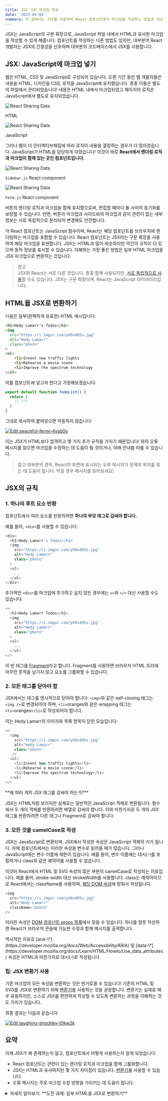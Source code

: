 ```yaml
---
title: JSX 기반 마크업 작성
date: '2023-04-04'
summary: 이 글에서는 JSX를 사용하여 React 컴포넌트에서 마크업을 작성하는 방법과 JSX의 주요 규칙을 소개합니다.
---
```

<TOCInline toc={props.toc} asDisclosure />


JSX는 JavaScript의 구문 확장으로, JavaScript 파일 내에서 HTML과 유사한 마크업을 작성할 수 있게 해줍니다. 컴포넌트를 작성하는 다른 방법도 있지만, 대부분의 React 개발자는 JSX의 간결성을 선호하며 대부분의 코드베이스에서 JSX를 사용합니다.


## JSX: JavaScript에 마크업 넣기

웹은 HTML, CSS 및 JavaScript로 구성되어 있습니다. 오랜 기간 동안 웹 개발자들은 내용을 HTML, 디자인을 CSS, 로직을 JavaScript에 유지했습니다. 종종 이들은 별도의 파일에서 관리되었습니다! 내용은 HTML 내에서 마크업되었고 페이지의 로직은 JavaScript에서 별도로 유지되었습니다.  

<div className="grid grid-cols-1 sm:grid-cols-2 gap-4">
  <div>
    <img src="https://react.dev/_next/image?url=%2Fimages%2Fdocs%2Fdiagrams%2Fwriting_jsx_html.png&w=384&q=75" alt="React Sharing Data" style={{ width: 320, height: 'auto' }} />
    <p style={{ margin: 0, textAlign: 'center' }}>HTML</p>
  </div>
  <div>
    <img src="https://react.dev/_next/image?url=%2Fimages%2Fdocs%2Fdiagrams%2Fwriting_jsx_js.png&w=384&q=75" alt="React Sharing Data" style={{ width: 320, height: 'auto' }} />
    <p style={{ margin: 0, textAlign: 'center' }}>JavaScript</p>
  </div>
</div>


그러나 웹이 더 인터랙티브해짐에 따라 로직이 내용을 결정하는 경우가 더 많아졌습니다. JavaScript가 HTML을 담당하게 되었습니다! 이것이 바로 **React에서 렌더링 로직과 마크업이 함께 있는 곳인 컴포넌트입니다.**  
<div className="grid grid-cols-1 sm:grid-cols-2 gap-4">
  <div>
    <img src="https://react.dev/_next/image?url=%2Fimages%2Fdocs%2Fdiagrams%2Fwriting_jsx_sidebar.png&w=384&q=75" alt="React Sharing Data" style={{ width: 320, height: 'auto' }} />
    <p style={{ margin: 0, textAlign: 'center' }}><code>Sidebar.js</code> React component</p>
  </div>
  <div>
    <img src="https://react.dev/_next/image?url=%2Fimages%2Fdocs%2Fdiagrams%2Fwriting_jsx_form.png&w=384&q=75" alt="React Sharing Data" style={{ width: 320, height: 'auto' }} />
    <p style={{ margin: 0, textAlign: 'center' }}><code>Form.js</code> React component</p>
  </div>
</div>




버튼의 렌더링 로직과 마크업을 함께 유지함으로써, 편집할 때마다 둘 사이의 동기화를 보장할 수 있습니다. 반면, 버튼의 마크업과 사이드바의 마크업과 같이 관련이 없는 세부 정보는 서로 독립적으로 분리되어 변경해도 안전합니다.

각 React 컴포넌트는 JavaScript 함수이며, React는 해당 컴포넌트를 브라우저에 렌더링하는 마크업을 포함할 수 있습니다. React 컴포넌트는 JSX라는 구문 확장을 사용하여 해당 마크업을 표현합니다. JSX는 HTML과 많이 비슷하지만 약간의 규칙이 더 있으며 동적 정보를 표시할 수 있습니다. 이해하는 가장 좋은 방법은 일부 HTML 마크업을 JSX 마크업으로 변환하는 것입니다.

> 참고  
JSX와 React는 서로 다른 것입니다. 종종 함께 사용되지만, [서로 독립적으로 사용](https://reactjs.org/blog/2020/09/22/introducing-the-new-jsx-transform.html#whats-a-jsx-transform)할 수도 있습니다. JSX는 구문 확장이며, React는 JavaScript 라이브러리입니다.

## HTML을 JSX로 변환하기

다음은 일부(완벽하게 유효한) HTML 예시입니다:

```html showLineNumbers
<h1>Hedy Lamarr's Todos</h1>
<img 
  src="https://i.imgur.com/yXOvdOSs.jpg" 
  alt="Hedy Lamarr" 
  class="photo"
>
<ul>
    <li>Invent new traffic lights
    <li>Rehearse a movie scene
    <li>Improve the spectrum technology
</ul>
```

이를 컴포넌트에 넣고자 한다고 가정해보겠습니다:

```jsx showLineNumbers
export default function TodoList() {
  return (
    // ???
  )
}
```

그대로 복사하여 붙여넣으면 작동하지 않습니다:

[![Edit peaceful-fermi-4vsb0o](https://codesandbox.io/static/img/play-codesandbox.svg)](https://codesandbox.io/s/peaceful-fermi-4vsb0o?autoresize=1&fontsize=14&hidenavigation=1&theme=dark)

이는 JSX가 HTML보다 엄격하고 몇 가지 추가 규칙을 가지기 때문입니다! 위의 오류 메시지를 읽으면 마크업을 수정하는 데 도움이 될 것이거나, 아래 안내를 따를 수 있습니다.

> 참고
> 대부분의 경우, React의 화면에 표시되는 오류 메시지가 문제의 위치를 찾는 데 도움이 됩니다. 막힐 경우 메시지를 읽어보세요!




## JSX의 규칙

### 1\. 하나의 루트 요소 반환

컴포넌트에서 여러 요소를 반환하려면 **하나의 부모 태그로 감싸야 합니다.**

예를 들어, `<div>`를 사용할 수 있습니다:

```javascript showLineNumbers
<div>
  <h1>Hedy Lamarr's Todos</h1>
  <img 
    src="https://i.imgur.com/yXOvdOSs.jpg" 
    alt="Hedy Lamarr" 
    class="photo"
  >
  <ul>
    ...
  </ul>
</div>
```

추가적인 `<div>`를 마크업에 추가하고 싶지 않은 경우에는 `<>`와 `</>` 대신 사용할 수도 있습니다:

```javascript showLineNumbers
<>
  <h1>Hedy Lamarr Todos</h1>
  <img 
    src="https://i.imgur.com/yXOvdOSs.jpg" 
    alt="Hedy Lamarr" 
    class="photo"
  >
  <ul>
    ...
  </ul>
</>
```

이 빈 태그를 [Fragment](https://react.dev/reference/react/Fragment)라고 합니다. Fragment를 사용하면 브라우저 HTML 트리에 아무런 흔적을 남기지 않고 요소를 그룹화할 수 있습니다.

### 2\. 모든 태그를 닫아야 함

JSX에서는 태그를 명시적으로 닫아야 합니다: `<img>`와 같은 self-closing 태그는 `<img />`로 변경되어야 하며, `<li>`oranges와 같은 wrapping 태그는 `<li>`oranges`</li>`로 작성되어야 합니다.

이는 Hedy Lamarr의 이미지와 목록 항목이 닫힌 모습입니다:

```javascript showLineNumbers
<>
  <img 
    src="https://i.imgur.com/yXOvdOSs.jpg" 
    alt="Hedy Lamarr" 
    class="photo"
   />
  <ul>
    <li>Invent new traffic lights</li>
    <li>Rehearse a movie scene</li>
    <li>Improve the spectrum technology</li>
  </ul>
</>
```


<Callout type="warning">
**왜 여러 개의 JSX 태그를 감싸야 하는가?**

JSX는 HTML처럼 보이지만 실제로는 일반적인 JavaScript 객체로 변환됩니다. 함수에서 두 개의 객체를 반환하려면 배열로 감싸야 합니다. 이와 마찬가지로 두 개의 JSX 태그를 반환하려면 다른 태그나 Fragment로 감싸야 합니다.
</Callout>

### 3\. 모든 것을 camelCase로 작성

JSX는 JavaScript로 변환되며, JSX에서 작성한 속성은 JavaScript 객체의 키가 됩니다. 자체 컴포넌트에서는 이러한 속성을 변수로 읽어올 때가 많습니다. 그러나 JavaScript에는 변수 이름에 제한이 있습니다. 예를 들어, 변수 이름에는 대시(-)를 포함하거나 class와 같은 예약어를 사용할 수 없습니다.

이것이 React에서 HTML 및 SVG 속성의 많은 부분이 camelCase로 작성되는 이유입니다. 예를 들어, stroke-width 대신 strokeWidth를 사용합니다. class는 예약어이므로 React에서는 className을 사용하며, [해당 DOM 속성](https://developer.mozilla.org/en-US/docs/Web/API/Element/className)에 맞춰서 작성됩니다.

```javascript showLineNumbers
<img 
  src="https://i.imgur.com/yXOvdOSs.jpg" 
  alt="Hedy Lamarr" 
  className="photo"
/>
```

이러한 속성은 [DOM 컴포넌트 props 목록](https://react.dev/reference/react-dom/components/common)에서 찾을 수 있습니다. 하나를 잘못 작성하면 React가 브라우저 콘솔에 가능한 수정과 함께 메시지를 출력합니다.

<Callout type="warning">
역사적인 이유로 [aria-\*](https://developer.mozilla.org/docs/Web/Accessibility/ARIA) 및 [data-\*](https://developer.mozilla.org/docs/Learn/HTML/Howto/Use_data_attributes) 속성은 HTML과 마찬가지로 대시(-)로 작성됩니다.
</Callout>

### 팁: JSX 변환기 사용

기존 마크업의 모든 속성을 변환하는 것은 번거로울 수 있습니다! 기존의 HTML 및 SVG를 JSX로 변환하기 위해 [변환기](https://transform.tools/html-to-jsx)를 사용하는 것을 권장합니다. 변환기는 실제로 매우 유용하지만, 스스로 JSX를 편안하게 작성할 수 있도록 변환하는 과정을 이해하는 것도 가치가 있습니다.

최종 결과는 다음과 같습니다:

[![Edit laughing-shockley-t0kw2k](https://codesandbox.io/static/img/play-codesandbox.svg)](https://codesandbox.io/s/laughing-shockley-t0kw2k?autoresize=1&fontsize=14&hidenavigation=1&theme=dark)

## 요약

이제 JSX가 왜 존재하는지 알고, 컴포넌트에서 어떻게 사용하는지 알게 되었습니다:

- React 컴포넌트는 관련이 있는 렌더링 로직과 마크업을 함께 그룹화합니다.
- JSX는 HTML과 유사하지만 몇 가지 차이점이 있습니다. [변환기](https://transform.tools/html-to-jsx)를 사용할 수 있습니다.
- 오류 메시지는 주로 마크업 수정 방향을 가리키는 데 도움이 됩니다.

<details className="bg-gray-100 p-2 rounded-md">
  <summary>자세히 알아보기: **도전 과제: 일부 HTML을 JSX로 변환하기**</summary>

이 HTML은 컴포넌트에 붙여넣었지만 유효한 JSX가 아닙니다. 수정하세요:

[![Edit hungry-pascal-xff8yf](https://codesandbox.io/static/img/play-codesandbox.svg)](https://codesandbox.io/s/hungry-pascal-xff8yf?autoresize=1&fontsize=14&hidenavigation=1&theme=dark)

수동으로 하든 변환기를 사용하든 선택은 여러분입니다!

</details>